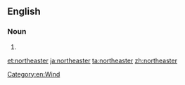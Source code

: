 ==English==

===Noun===
{{en-noun}}
# {{alternative form of|nor'easter}}

[[Category:en:Wind]]

[[et:northeaster]]
[[ja:northeaster]]
[[ta:northeaster]]
[[zh:northeaster]]